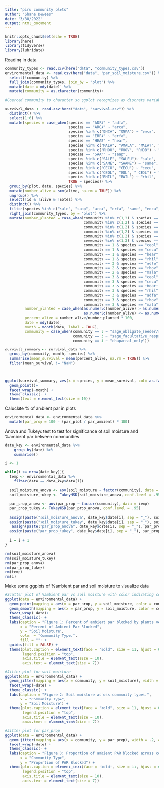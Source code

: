 ```yaml
---
title: "piru community plots"
author: "Shane Dewees"
date: "3/30/2022"
output: html_document
---
```


```r
knitr::opts_chunk$set(echo = TRUE)
library(here)
library(tidyverse)
library(lubridate)
```


Reading in data
```r
community_types <- read.csv(here("data", "community_types.csv"))
environmental_data <- read.csv(here("data", "par_soil_moisture.csv")) %>% 
  select(!community) %>% 
  full_join(community_types, join_by = "plot") %>% 
  mutate(date = mdy(date)) %>% 
  mutate(community = as.character(community))

#Coerced community to character so ggplot recognizes as discrete variable

survival_data <- read.csv(here("data", "survival.csv")) %>% 
  distinct() %>% 
  select(1:6) %>%
  mutate(species = case_when(species == "ADFA" ~ "adfa", 
                             species == "ARCA" ~ "arca",
                             species %in% c("ENCA", "ENFA") ~ "enca",
                             species == "ERFA" ~ "erfa",
                             species == "HEAR" ~ "hear",
                             species %in% c("MALA", "AMALA", "MALA?", "MELA") ~ "mala",
                             species %in% c("RHOU", "RHOV", "RHOB") ~ "rhov",
                             species == "SAAP" ~ "saap",
                             species %in% c("SALE", "SALEU")~ "sale",
                             species %in% c("SAME", "SAAME") ~ "same",
                             species %in% c("CECU", "GECU") ~ "cecu",
                             species %in% c("CEOL", "EOL", " CEOL") ~ "ceol",
                             species %in% c("RHIL", "RAIL") ~ "rhil",
                             TRUE ~ species)) %>% 
  group_by(plot, date, species) %>% 
  mutate(number_alive = sum(alive, na.rm = TRUE)) %>% 
  ungroup() %>% 
  select(!id & !alive & !notes) %>% 
  distinct() %>% 
  filter(species %in% c("sale", "saap", "arca", "erfa", "same", "enca", "adfa", "rhov", "mala", "ceol", "cecu", "rhil", "hear")) %>% 
  right_join(community_types, by = "plot") %>% 
  mutate(number_planted = case_when(community %in% c(1,2) & species == "sale" ~ 10,
                                    community %in% c(1,2) & species == "saap" ~ 10,
                                    community %in% c(1,2) & species == "arca" ~ 10,
                                    community %in% c(1,2) & species == "erfa" ~ 7,
                                    community %in% c(1,2) & species == "same" ~ 7,
                                    community %in% c(1,2) & species == "enca" ~ 10,
                                    community == 1 & species == "ceol" ~ 7,
                                    community == 1 & species == "cecu" ~ 5,
                                    community == 1 & species == "hear" ~ 7,
                                    community == 1 & species == "rhil" ~ 7,
                                    community == 2 & species == "adfa" ~ 9,
                                    community == 2 & species == "rhov" ~ 9,
                                    community == 2 & species == "mala" ~ 8,
                                    community == 3 & species == "ceol" ~ 13,
                                    community == 3 & species == "cecu" ~ 5,
                                    community == 3 & species == "hear" ~ 12,
                                    community == 3 & species == "rhil" ~ 12,
                                    community == 3 & species == "adfa" ~ 13,
                                    community == 3 & species == "rhov" ~ 13,
                                    community == 3 & species == "mala" ~ 12),
         number_planted = case_when(as.numeric(number_alive) > as.numeric(number_planted) ~ as.numeric(number_alive),
                                    as.numeric(number_alive) <= as.numeric(number_planted) ~ as.numeric(number_planted)),
         percent_alive = number_alive/number_planted * 100,
         date = mdy(date),
         month = month(date, label = TRUE),
         community = case_when(community == 1 ~ "sage_obligate_seeder/resprouter",
                               community == 2 ~ "sage_facultative_resprouter",
                               community == 3 ~ "chaparral_only"))

survival_summary <- survival_data %>% 
  group_by(community, month, species) %>% 
  summarise(mean_survival = mean(percent_alive, na.rm = TRUE)) %>% 
  filter(mean_survival != "NaN")
  


ggplot(survival_summary, aes(x = species, y = mean_survival, col= as.factor(community)), size = 5) +
  geom_point()+
  facet_wrap(~month) +
  theme_classic() +
  theme(text = element_text(size = 10))
```

Caluclate % of ambient par in plots
```r
environmental_data <- environmental_data %>% 
  mutate(par_prop = 100 - (par_plot / par_ambient) * 100)
```


Anova and Tukeys test to test for significance of soil moisture and %ambient par between communities
```r
date_key <- environmental_data %>% 
    group_by(date) %>% 
    summarise()

i <- 1

while(i <= nrow(date_key)){
  temp <- environmental_data %>% 
    filter(date == date_key$date[i])
    
  soil_moisture_anova <- aov(soil_moisture ~ factor(community), data = temp)
  soil_moisture_tukey <- TukeyHSD(soil_moisture_anova, conf.level = .95)
    
  par_prop_anova <- aov(par_prop ~ factor(community), data = temp)
  par_prop_tukey <- TukeyHSD(par_prop_anova, conf.level = .95)
    
  assign(paste("soil_moisture_anova", date_key$date[i], sep = "_"), soil_moisture_anova)
  assign(paste("soil_moisture_tukey", date_key$date[i], sep = "_"), soil_moisture_tukey)
   assign(paste("par_prop_anova", date_key$date[i], sep = "_"), par_prop_anova)
  assign(paste("par_prop_tukey", date_key$date[i], sep = "_"), par_prop_tukey)
  
  i = i + 1
}
  
rm(soil_moisture_anova)
rm(soil_moisture_tukey)
rm(par_prop_anova)
rm(par_prop_tukey)
rm(temp)
rm(i)
```

Make some ggplots of %ambient par and soil moisture to visualize data
```r
#Scatter plot of %ambient par vs soil moisture with color indicating community
ggplot(data = environmental_data) +
  geom_point(mapping = aes(x = par_prop, y = soil_moisture, color = community), alpha = .5) +
  geom_smooth(mapping = aes(x = par_prop, y = soil_moisture, color = community, fill = community), method = "lm", formula = y ~ x, alpha = .05) +
  facet_wrap(~date)+
  theme_classic() +
  labs(caption = "Figure 1: Percent of ambient par blocked by plants versus soil moisture for three community types",
       x = "Percent of Ambient Par Blocked",
       y = "Soil Moisture",
       color = "Community Type:",
       fill = "") +
  guides(fill = FALSE) +
  theme(plot.caption = element_text(face = "bold", size = 11, hjust = 0),
        legend.position = "top",
        axis.title = element_text(size = 10),
        axis.text = element_text(size = 7))

#Jitter plot for soil moisture
ggplot(data = environmental_data) +
  geom_jitter(mapping = aes(x = community, y = soil_moisture), width = .2, alpha = .5, color = "blue") +
  facet_wrap(~date) +
  theme_classic() +
  labs(caption = "Figure 2: Soil moisture across community types.",
       x = "Community Type",
       y = "Soil Moisture") +
  theme(plot.caption = element_text(face = "bold", size = 11, hjust = 0),
        legend.position = "top",
        axis.title = element_text(size = 10),
        axis.text = element_text(size = 7))

#Jitter plot for par_prop
ggplot(data = environmental_data) +
  geom_jitter(mapping = aes(x = community, y = par_prop), width = .2, alpha = .5, color = "orange") +
  facet_wrap(~date) +
  theme_classic() +
  labs(caption = "Figure 3: Proportion of ambient PAR blocked across community types.",
       x = "Community Type",
       y = "Proportion of PAR Blocked") +
  theme(plot.caption = element_text(face = "bold", size = 11, hjust = 0),
        legend.position = "top",
        axis.title = element_text(size = 10),
        axis.text = element_text(size = 7))
```

